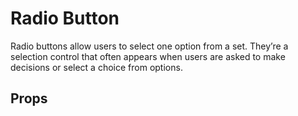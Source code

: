 
<Meta of={Radio} />

# Radio Button

Radio buttons allow users to select one option from a set. They’re a selection control that often appears when users are asked to make decisions or select a choice from options.

<Primary />

## Props

<Controls />
